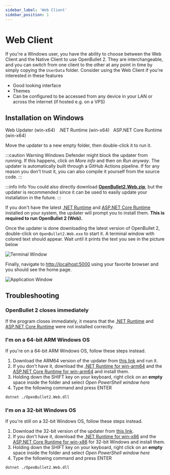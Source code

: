 ```yaml
---
sidebar_label: 'Web Client'
sidebar_position: 1
---
```



# Web Client
If you're a Windows user, you have the ability to choose between the Web Client and the Native Client to use OpenBullet 2. They are interchangeable, and you can switch from one client to the other at any point in time by simply copying the `UserData` folder. Consider using the Web Client if you're interested in these features

- Good looking interface
- Themes
- Can be configured to be accessed from any device in your LAN or across the internet (if hosted e.g. on a VPS)

## Installation on Windows
<OBDownloadButton fileName="ob2-web-updater-win-x64.exe">Web Updater (win-x64)</OBDownloadButton>&nbsp;&nbsp;
<DotnetDownloadButton version="8.0" fileName="dotnet-runtime-win-x64.exe">.NET Runtime (win-x64)</DotnetDownloadButton>&nbsp;&nbsp;
<DotnetDownloadButton version="8.0" fileName="aspnetcore-runtime-win-x64.exe">ASP.NET Core Runtime (win-x64)</DotnetDownloadButton>

Move the updater to a new empty folder, then double-click it to run it.

:::caution Warning
Windows Defender might block the updater from running. If this happens, click on *More info* and then on *Run anyway*. The updater is automatically built through a GitHub Actions pipeline. If for any reason you don't trust it, you can also compile it yourself from the source code.
:::

:::info Info
You could also directly download [**OpenBullet2.Web.zip**](https://github.com/openbullet/openbullet2/releases/latest/download/OpenBullet2.Web.zip), but the updater is recommended since it can be used to easily update your installation in the future.
:::

If you don't have the latest [.NET Runtime](https://aka.ms/dotnet/8.0/aspnetcore-runtime-win-x64.exe) and [ASP.NET Core Runtime](https://aka.ms/dotnet/8.0/aspnetcore-runtime-win-x64.exe) installed on your system, the updater will prompt you to install them. **This is required to run OpenBullet 2 (Web).**

Once the updater is done downloading the latest version of OpenBullet 2, double-click on `OpenBullet2.Web.exe` to start it. A terminal window with colored text should appear. Wait until it prints the text you see in the picture below

![Terminal Window](/img/installation/web-client/windows-terminal.png)

Finally, navigate to [http://localhost:5000](http://localhost:5000) using your favorite browser and you should see the home page.

![Application Window](/img/installation/web-client/home-page.png)

## Troubleshooting

### OpenBullet 2 closes immediately
If the program closes immediately, it means that the [.NET Runtime](https://aka.ms/dotnet/8.0/aspnetcore-runtime-win-x64.exe) and [ASP.NET Core Runtime](https://aka.ms/dotnet/8.0/aspnetcore-runtime-win-x64.exe) were not installed correctly.

### I'm on a 64-bit ARM Windows OS
If you're on a 64-bit ARM Windows OS, follow these steps instead.
1. Download the ARM64 version of the updater from [this link](https://github.com/openbullet/openbullet2/releases/latest/download/ob2-web-updater-win-arm64.exe) and run it.
2. If you don't have it, download the [.NET Runtime for win-arm64](https://aka.ms/dotnet/8.0/dotnet-runtime-win-arm64.exe) and the [ASP.NET Core Runtime for win-arm64](https://aka.ms/dotnet/8.0/aspnetcore-runtime-win-arm64.exe) and install them.
3. Holding down the SHIFT key on your keyboard, right click on an **empty** space inside the folder and select *Open PowerShell window here*
4. Type the following command and press ENTER
```bash
dotnet ./OpenBullet2.Web.dll
```

### I'm on a 32-bit Windows OS
If you're still on a 32-bit Windows OS, follow these steps instead.
1. Download the 32-bit version of the updater from [this link](https://github.com/openbullet/openbullet2/releases/latest/download/ob2-web-updater-win-x86.exe).
2. If you don't have it, download the [.NET Runtime for win-x86](https://aka.ms/dotnet/8.0/aspnetcore-runtime-win-x86.exe) and the [ASP.NET Core Runtime for win-x86](https://aka.ms/dotnet/8.0/aspnetcore-runtime-win-x86.exe) for 32-bit Windows and install them.
3. Holding down the SHIFT key on your keyboard, right click on an **empty** space inside the folder and select *Open PowerShell window here*
4. Type the following command and press ENTER
```bash
dotnet ./OpenBullet2.Web.dll
```
